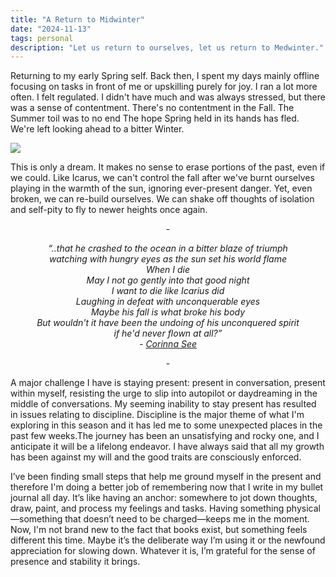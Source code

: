 ```yaml
---
title: "A Return to Midwinter"
date: "2024-11-13"
tags: personal
description: "Let us return to ourselves, let us return to Medwinter."
---
```


Returning to my early Spring self. Back then, I spent my days mainly offline focusing on tasks in front of me or upskilling purely for joy. I ran a lot more often. I felt regulated. I didn't have much and was always stressed, but there was a sense of contentment. There's no contentment in the Fall. The Summer toil was to no end The hope Spring held in its hands has fled. We're left looking ahead to a bitter Winter.

<div className="imageWrapper">
<Image
  sizes="100vw"
  fill
  src="https://i.imgur.com/yfPxSnt.png"
  className="falling"
  style={{ objectFit: "cover" }}
/>
</div>

This is only a dream. It makes no sense to erase portions of the past, even if we could. Like Icarus, we can't control the fall after we've burnt ourselves playing in the warmth of the sun, ignoring ever-present danger. Yet, even broken, we can re-build ourselves. We can shake off thoughts of isolation and self-pity to fly to newer heights once again.

<center>
  <p className="ornamental">-</p>
</center>

<center>
  <i>
    <p>
      “..that he crashed to the ocean in a bitter blaze of triumph
      <br />
      watching with hungry eyes as the sun set his world flame
      <br />
      When I die
      <br />
      May I not go gently into that good night
      <br />I want to die like Icarius did
      <br />
      Laughing in defeat with unconquerable eyes
      <br />
      Maybe his fall is what broke his body
      <br />
      But wouldn't it have been the undoing of his unconquered spirit
      <br /> if he'd never flown at all?”
      <br />- <a href="https://www.pinterest.com/pin/517351075964129145/">Corinna See</a>
    </p>
  </i>
</center>

<center>
  <p className="ornamental">-</p>
</center>

A major challenge I have is staying present: present in conversation, present within myself, resisting the urge to slip into autopilot or daydreaming in the middle of conversations. My seeming inability to stay present has resulted in issues relating to discipline. Discipline is the major theme of what I'm exploring in this season and it has led me to some unexpected places in the past few weeks.The journey has been an unsatisfying and rocky one, and I anticipate it will be a lifelong endeavor. I have always said that all my growth has been against my will and the good traits are consciously enforced.

I’ve been finding small steps that help me ground myself in the present and therefore I'm doing a better job of remembering now that I write in my bullet journal all day. It’s like having an anchor: somewhere to jot down thoughts, draw, paint, and process my feelings and tasks. Having something physical—something that doesn’t need to be charged—keeps me in the moment. Now, I'm not brand new to the fact that books exist, but something feels different this time. Maybe it’s the deliberate way I’m using it or the newfound appreciation for slowing down. Whatever it is, I’m grateful for the sense of presence and stability it brings.

